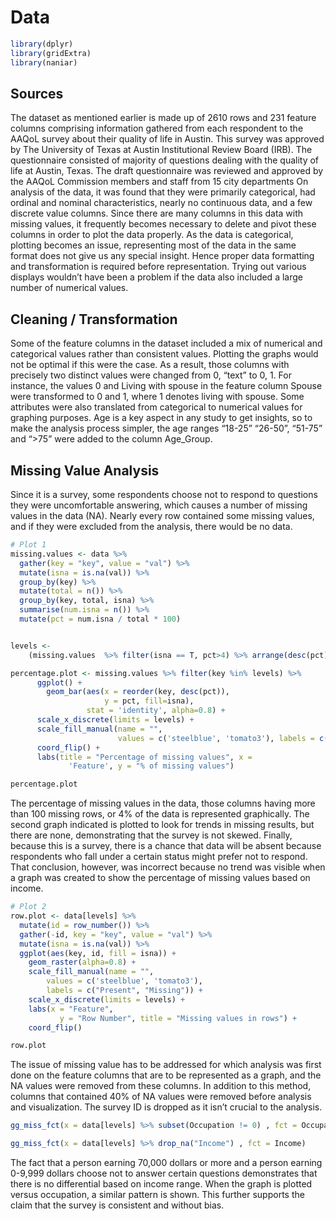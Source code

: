 # Data

```r
library(dplyr)
library(gridExtra)
library(naniar)
```

## Sources

The dataset as mentioned earlier is made up of 2610 rows and 231 feature columns comprising information gathered from each respondent to the AAQoL survey about their quality of life in Austin. This survey was approved by The University of Texas at Austin Institutional Review Board (IRB). The questionnaire consisted of majority of questions dealing with the quality of life at Austin, Texas. The draft questionnaire was reviewed and approved by the AAQoL Commission members and staff from 15 city departments
On analysis of the data, it was found that they were primarily categorical, had ordinal and nominal characteristics, nearly no continuous data, and a few discrete value columns. Since there are many columns in this data with missing values, it frequently becomes necessary to delete and pivot these columns in order to plot the data properly. As the data is categorical, plotting becomes an issue, representing most of the data in the same format does not give us any special insight. Hence proper data formatting and transformation is required before representation. Trying out various displays wouldn't have been a problem if the data also included a large number of numerical values.


## Cleaning / Transformation

Some of the feature columns in the dataset included a mix of numerical and categorical values rather than consistent values. Plotting the graphs would not be optimal if this were the case. As a result, those columns with precisely two distinct values were changed from 0, "text” to 0, 1. For instance, the values 0 and Living with spouse in the feature column Spouse were transformed to 0 and 1, where 1 denotes living with spouse.
Some attributes were also translated from categorical to numerical values for graphing purposes. Age is a key aspect in any study to get insights, so to make the analysis process simpler, the age ranges "18-25" "26-50", "51-75" and “>75” were added to the column Age_Group.

## Missing Value Analysis

Since it is a survey, some respondents choose not to respond to questions they were uncomfortable answering, which causes a number of missing values in the data (NA). Nearly every row contained some missing values, and if they were excluded from the analysis, there would be no data. 


```r

# Plot 1
missing.values <- data %>%
  gather(key = "key", value = "val") %>%
  mutate(isna = is.na(val)) %>%
  group_by(key) %>%
  mutate(total = n()) %>%
  group_by(key, total, isna) %>%
  summarise(num.isna = n()) %>%
  mutate(pct = num.isna / total * 100)


levels <-
    (missing.values  %>% filter(isna == T, pct>4) %>% arrange(desc(pct)))$key

percentage.plot <- missing.values %>% filter(key %in% levels) %>% 
      ggplot() +
        geom_bar(aes(x = reorder(key, desc(pct)), 
                     y = pct, fill=isna), 
                 stat = 'identity', alpha=0.8) +
      scale_x_discrete(limits = levels) +
      scale_fill_manual(name = "", 
                        values = c('steelblue', 'tomato3'), labels = c("Present", "Missing")) +
      coord_flip() +
      labs(title = "Percentage of missing values", x =
             'Feature', y = "% of missing values")

percentage.plot
```

The percentage of missing values in the data, those columns having more than 100 missing rows, or 4% of the data is represented graphically. The second graph indicated is plotted to look for trends in missing results, but there are none, demonstrating that the survey is not skewed. Finally, because this is a survey, there is a chance that data will be absent because respondents who fall under a certain status might prefer not to respond. That conclusion, however, was incorrect because no trend was visible when a graph was created to show the percentage of missing values based on income. 

```r
# Plot 2
row.plot <- data[levels] %>%  
  mutate(id = row_number()) %>%
  gather(-id, key = "key", value = "val") %>%
  mutate(isna = is.na(val)) %>%
  ggplot(aes(key, id, fill = isna)) +
    geom_raster(alpha=0.8) +
    scale_fill_manual(name = "",
        values = c('steelblue', 'tomato3'),
        labels = c("Present", "Missing")) +
    scale_x_discrete(limits = levels) +
    labs(x = "Feature",
           y = "Row Number", title = "Missing values in rows") +
    coord_flip()

row.plot

```

The issue of missing value has to be addressed for which analysis was first done on the feature columns that are to be represented as a graph, and the NA values were removed from these columns. In addition to this method, columns that contained 40% of NA values were removed before analysis and visualization. The survey ID is dropped as it isn't crucial to the analysis.

```r
gg_miss_fct(x = data[levels] %>% subset(Occupation != 0) , fct = Occupation)
```

```r
gg_miss_fct(x = data[levels] %>% drop_na("Income") , fct = Income)
```

The fact that a person earning 70,000 dollars or more and a person earning 0-9,999 dollars choose not to answer certain questions demonstrates that there is no differential based on income range. When the graph is plotted versus occupation, a similar pattern is shown. This further supports the claim that the survey is consistent and without bias.


